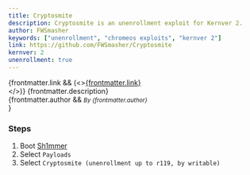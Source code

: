 ```yaml
---
title: Cryptosmite
description: Cryptosmite is an unenrollment exploit for Kernver 2.
author: FWSmasher
keywords: ["unenrollment", "chromeos exploits", "kernver 2"]
link: https://github.com/FWSmasher/Cryptosmite
kernver: 2
unenrollment: true
---
```


{frontmatter.link && (<><a href={frontmatter.link}>{frontmatter.link}</a><br/></>)}
{frontmatter.description}<br/>
{frontmatter.author && <small><i>By {frontmatter.author}</i><br/></small>}

### Steps
1. Boot [Sh1mmer](/kajigs/sh1mmer#booting)
2. Select `Payloads`
3. Select `Cryptosmite (unenrollment up to r119, by writable)`